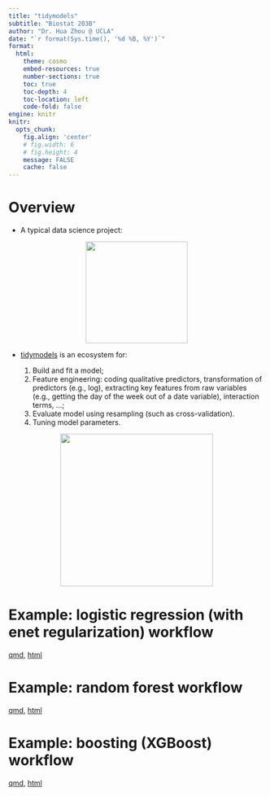 ```yaml
---
title: "tidymodels"
subtitle: "Biostat 203B"
author: "Dr. Hua Zhou @ UCLA"
date: "`r format(Sys.time(), '%d %B, %Y')`"
format:
  html:
    theme: cosmo
    embed-resources: true
    number-sections: true
    toc: true
    toc-depth: 4
    toc-location: left
    code-fold: false
engine: knitr
knitr:
  opts_chunk: 
    fig.align: 'center'
    # fig.width: 6
    # fig.height: 4
    message: FALSE
    cache: false
---
```


# Overview

- A typical data science project:

<p align="center">
<img src="./data-science.png" height="200">
</p>

- [tidymodels](https://www.tidymodels.org/) is an ecosystem for:

    1. Build and fit a model;
    2. Feature engineering: coding qualitative predictors, transformation of predictors (e.g., log), extracting key features from raw variables (e.g., getting the day of the week out of a date variable), interaction terms, ...;
    3. Evaluate model using resampling (such as cross-validation).  
    4. Tuning model parameters.

<p align="center">
<img src="https://rviews.rstudio.com/2020/04/21/the-case-for-tidymodels/tidymodels.png" height="300">
</p>

# Example: logistic regression (with enet regularization) workflow

[qmd](https://raw.githubusercontent.com/ucla-biostat-203b/2023winter/master/slides/18-tidymodels/workflow_logit_heart.qmd), [html](https://ucla-biostat-203b.github.io/2023winter/slides/18-tidymodels/workflow_logit_heart.html)

# Example: random forest workflow

[qmd](https://raw.githubusercontent.com/ucla-biostat-203b/2023winter/master/slides/18-tidymodels/workflow_rf_heart.qmd), [html](https://ucla-biostat-203b.github.io/2023winter/slides/18-tidymodels/workflow_rf_heart.html)

# Example: boosting (XGBoost) workflow

[qmd](https://raw.githubusercontent.com/ucla-biostat-203b/2023winter/master/slides/18-tidymodels/workflow_xgboost_heart.qmd), [html](https://ucla-biostat-203b.github.io/2023winter/slides/18-tidymodels/workflow_xgboost_heart.html)

